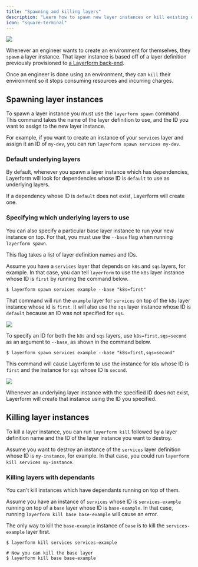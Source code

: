 ```yaml
---
title: "Spawning and killing layers"
description: "Learn how to spawn new layer instances or kill existing ones."
icon: "square-terminal"
---
```


<div className="flex justify-center items-center">
    <img src="../images/bull-spawn.png" className="w-96" />
</div>

Whenever an engineer wants to create an environment for themselves, they `spawn` a layer instance. That layer instance is based off of a layer definition previously provisioned to [a Layerform back-end](./backends).

Once an engineer is done using an environment, they can `kill` their environment so it stops consuming resources and incurring charges.

## Spawning layer instances

To spawn a layer instance you must use the `layerform spawn` command. This command takes the name of the layer definition to use, and the ID you want to assign to the new layer instance.

For example, if you want to create an instance of your `services` layer and assign it an ID of `my-dev`, you can run `layerform spawn services my-dev`.

### Default underlying layers

By default, whenever you spawn a layer instance which has dependencies, Layerform will look for dependencies whose ID is `default` to use as underlying layers.

If a dependency whose ID is `default` does not exist, Layerform will create one.

### Specifying which underlying layers to use

You can also specify a particular base layer instance to run your new instance on top. For that, you must use the `--base` flag when running `layerform spawn`.

This flag takes a list of layer definition names and IDs.

Assume you have a `services` layer that depends on `k8s` and `sqs` layers, for example. In that case, you can tell `layerform` to use the `k8s` layer instance whose ID is `first` by running the command below.

```
$ layerform spawn services example --base "k8s=first"
```

That command will run the `example` layer for `services` on top of the `k8s` layer instance whose id is `first`. It will also use the `sqs` layer instance whose ID is `default` because an ID was not specified for `sqs`.

![](../images/multilayers-example.png)

To specify an ID for both the `k8s` and `sqs` layers, use `k8s=first,sqs=second` as an argument to `--base`, as shown in the command below.

```
$ layerform spawn services example --base "k8s=first,sqs=second"
```

This command will cause Layerform to use the instance for `k8s` whose ID is `first` and the instance for `sqs` whose ID is `second`.

![](../images/all-named-layers-example.png)

<Note>
    Whenever an underlying layer instance with the specified ID does not exist,
    Layerform will create that instance using the ID you specified.
</Note>

## Killing layer instances

To kill a layer instance, you can run `layerform kill` followed by a layer definition name and the ID of the layer instance you want to destroy.

Assume you want to destroy an instance of the `services` layer definition whose ID is `my-instance`, for example. In that case, you could run `layerform kill services my-instance`.

### Killing layers with dependants

You can't kill instances which have dependants running on top of them.

Assume you have an instance of `services` whose ID is `services-example` running on top of a `base` layer whose ID is `base-example`. In that case, running `layerform kill base base-example` will cause an error.

The only way to kill the `base-example` instance of `base` is to kill the `services-example` layer first.

```
$ layerform kill services services-example

# Now you can kill the base layer
$ layerform kill base base-example
```

